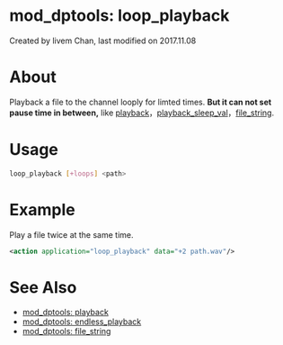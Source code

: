 
# mod_dptools: loop_playback 

 Created by  livem Chan, last modified on 2017.11.08

# About

Playback a file to the channel looply for limted times. **But it can not set pause time in between,** like [playback](./6586776.mdx#0-about)，[playback\_sleep\_val](../../Dialplan/Channel-Variables_16352493.mdx#channel-variable-scope-example)，[file\_string](./6586646.mdx#0-about).

# Usage

```bash
loop_playback [+loops] <path>
```

# Example

Play a file twice at the same time.

```xml
<action application="loop_playback" data="+2 path.wav"/>
```

# See Also

* [mod\_dptools: playback](./6586776.mdx#0-about)
* [mod\_dptools: endless\_playback](./6586560.mdx#about)
* [mod\_dptools: file\_string](./6586646.mdx#0-about)


